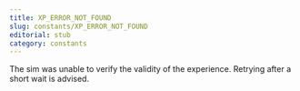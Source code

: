 ```yaml
---
title: XP_ERROR_NOT_FOUND
slug: constants/XP_ERROR_NOT_FOUND
editorial: stub
category: constants
---
```


<LSLConstant
	name="XP_ERROR_NOT_FOUND"
	type="integer"
	value="6"
/>

The sim was unable to verify the validity of the experience. Retrying after a short wait is advised.
